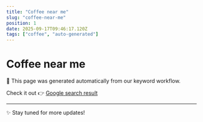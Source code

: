 ```yaml
---
title: "Coffee near me"
slug: "coffee-near-me"
position: 1
date: 2025-09-17T09:46:17.120Z
tags: ["coffee", "auto-generated"]
---
```



# Coffee near me

<Alert>
  🚀 This page was generated automatically from our keyword workflow.
</Alert>

Check it out 👉 [Google search result](https://www.google.com/search?sca_esv=348adf5b6927ae42&hl=en&gl=us&q=Coffee+near+me&sa=X&ved=2ahUKEwjMi8T6rt6PAxUfXUEAHakPJusQ1QJ6BAhgEAE)

---

✨ Stay tuned for more updates!
